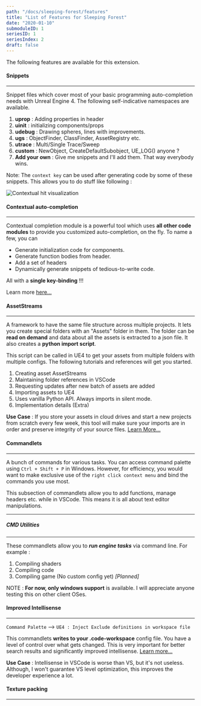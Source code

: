 ```yaml
---
path: "/docs/sleeping-forest/features"
title: "List of Features for Sleeping Forest"
date: "2020-01-10"
submoduleID: 1
seriesID: 1
seriesIndex: 2
draft: false
---
```


The following features are available for this extension.

#### Snippets

---

Snippet files which cover most of your basic programming auto-completion needs with Unreal Engine 4.
The following self-indicative namespaces are available.

1.  **uprop** : Adding properties in header
2.  **uinit** : initializing components/props
3.  **udebug** : Drawing spheres, lines with improvements.
4.  **ugs** : ObjectFinder, ClassFinder, AssetRegistry etc.
5.  **utrace** : Multi/Single Trace/Sweep
6.  **custom** : NewObject, CreateDefaultSubobject, UE_LOG() anyone ?
7.  **Add your own** : Give me snippets and I'll add them. That way everybody wins.

Note: The `context key` can be used after generating code by some of these snippets. This allows you to do stuff like following :

![Contextual hit visualization](../../../images/sleeping-forest-ue4/01/contextualhit.gif)

#### Contextual auto-completion

---

Contextual completion module is a powerful tool which uses **all other code modules** to
provide you customized auto-completion, on the fly. To name a few, you can

- Generate initialization code for components.
- Generate function bodies from header.
- Add a set of headers
- Dynamically generate snippets of tedious-to-write code.

All with a **single key-binding** !!!

Learn more [here...](/docs/sleeping-forest/context-keys/)

#### AssetStreams

---

A framework to have the same file structure across multiple projects.
It lets you create special folders with an "Assets" folder in them.
The folder can be **read on demand** and data about all the assets is extracted to a json file.
It also creates a **python import script**.

This script can be called in UE4 to get your assets from multiple folders with multiple configs.
The following tutorials and references will get you started.

1. Creating asset AssetStreams
2. Maintaining folder references in VSCode
3. Requesting updates after new batch of assets are added
4. Importing assets to UE4
5. Uses vanilla Python API. Always imports in silent mode.
6. Implementation details (Extra)

**Use Case** : If you store your assets in cloud drives and start a new projects from scratch every few week,
this tool will make sure your imports are in order and preserve integrity of your source files.
[Learn More...](/docs/sleeping-forest/hello-asset-streams)

#### Commandlets

---

A bunch of commands for various tasks. You can access command palette using `Ctrl + Shift + P` in Windows.
However, for efficiency, you would want to make exclusive use of the `right click context menu` and bind the commands you use most.

This subsection of commandlets allow you to add functions, manage headers etc. while in VSCode. This means it is all about text editor manipulations.

---

##### CMD Utilities

---

These commandlets allow you to **_run engine tasks_** via command line. For example :

1. Compiling shaders
2. Compiling code
3. Compiling game (No custom config yet) _[Planned]_

NOTE : **For now, only windows support** is available. I will appreciate anyone testing this on other client OSes.

#### Improved Intellisense

---

`Command Palette` --> `UE4 : Inject Exclude definitions in workspace file`

This commandlets **writes to your .code-workspace** config file. You have a level of control over what gets changed.
This is very important for better search results and significantly improved intellisense. [Learn more...](/docs/sleeping-forest/workspace-configurations)

**Use Case** : Intellisense in VSCode is worse than VS, but it's not useless. Although, I won't guarantee VS level optimization, this improves the developer experience a lot.

#### Texture packing

---
